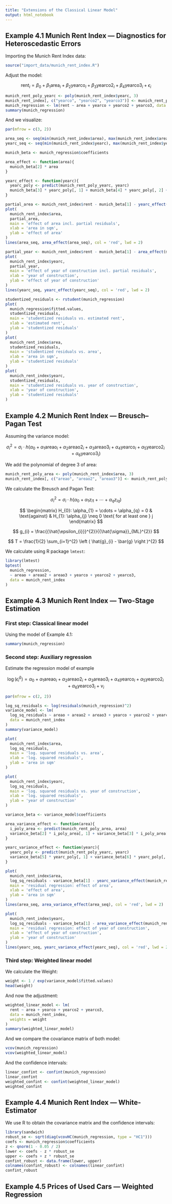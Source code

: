 ```yaml
---
title: "Extensions of the Classical Linear Model"
output: html_notebook
---
```


## Example 4.1 Munich Rent Index — Diagnostics for Heteroscedastic Errors

Importing the Munich Rent Index data:

```r
source("import_data/munich_rent_index.R")
```

Adjust the model:

$$
\text{rent}_{i} = \beta_{0} + \beta_{1} \text{area}_{i} + \beta_{2} \text{yearco}_{i} + \beta_{3} \text{yearco2}_{i} + \beta_{4} \text{yearco3}_{i} + \epsilon_{i}
$$

```r
munich_rent_poly_yearc <- poly(munich_rent_index$yearc, 3)
munich_rent_index[, c("yearco", "yearco2", "yearco3")] <- munich_rent_poly_yearc
munich_regression <- lm(rent ~ area + yearco + yearco2 + yearco3, data = munich_rent_index)
summary(munich_regression)
```

And we visualize:


```r
par(mfrow = c(3, 2))

area_seq <- seq(min(munich_rent_index$area), max(munich_rent_index$area), length.out = 100)
yearc_seq <- seq(min(munich_rent_index$yearc), max(munich_rent_index$yearc), length.out = 100)

munich_beta <- munich_regression$coefficients

area_effect <- function(area){
  munich_beta[2] * area
}

yearc_effect <- function(yearc){
  yearc_poly <- predict(munich_rent_poly_yearc, yearc)
  munich_beta[3] * yearc_poly[, 1] + munich_beta[4] * yearc_poly[, 2] + munich_beta[5] * yearc_poly[, 3]
}

partial_area <- munich_rent_index$rent - munich_beta[1] - yearc_effect(munich_rent_index$yearc)
plot(
  munich_rent_index$area,
  partial_area,
  main = 'effect of area incl. partial residuals',
  xlab = 'area in sqm',
  ylab = 'effect of area'
)
lines(area_seq, area_effect(area_seq), col = 'red', lwd = 2)

partial_year <- munich_rent_index$rent - munich_beta[1] - area_effect(munich_rent_index$area)
plot(
  munich_rent_index$yearc,
  partial_year,
  main = 'effect of year of construction incl. partial residuals',
  xlab = 'year of construction',
  ylab = 'effect of year of construction'
)
lines(yearc_seq, yearc_effect(yearc_seq), col = 'red', lwd = 2)

studentized_residuals <- rstudent(munich_regression)
plot(
  munich_regression$fitted.values,
  studentized_residuals,
  main = 'studentized residuals vs. estimated rent',
  xlab = 'estimated rent',
  ylab = 'studentized residuals'
)
plot(
  munich_rent_index$area,
  studentized_residuals,
  main = 'studentized residuals vs. area',
  xlab = 'area in sqm',
  ylab = 'studentized residuals'
)
plot(
  munich_rent_index$yearc,
  studentized_residuals,
  main = 'studentized residuals vs. year of construction',
  xlab = 'year of construction',
  ylab = 'studentized residuals'
)
```

## Example 4.2 Munich Rent Index — Breusch–Pagan Test

Assuming the variance model:

$$
{\sigma_{i}}^{2} = \sigma_{i} \cdot h \left ( \alpha_{0} + \alpha_{1} \text{areao}_{i} + \alpha_{2} \text{areao2}_{i} + \alpha_{3} \text{areao3}_{i} + \alpha_{4} \text{yearco}_{i} + \alpha_{5} \text{yearco2}_{i} + \alpha_{6} \text{yearco3}_{i} \right )
$$

We add the polynomial of degree 3 of $\text{area}$:

```r
munich_rent_poly_area <- poly(munich_rent_index$area, 3)
munich_rent_index[, c("areao", "areao2", "areao3")] <- munich_rent_poly_area
```

We calculate the Breusch and Pagan Test:

$$
{\sigma_{i}}^{2} = \sigma_{i} \cdot h \left ( \alpha_{0} + \alpha_{1} {z}_{i1} + \cdots + \alpha_{q} {z}_{iq} \right )
$$

$$
\begin{matrix}
  H_{0}: \alpha_{1} = \cdots = \alpha_{q} = 0 & \text{against} & H_{1}: \alpha_{j} \neq 0 \text{ for at least one } j
\end{matrix}
$$

$$
g_{i} = \frac{{\hat{\epsilon_{i}}}^{2}}{{\hat{\sigma}}_{ML}^{2}}
$$

$$
T = \frac{1}{2} \sum_{i=1}^{2} \left ( \hat{g}_{i} - \bar{g} \right )^{2}
$$

We calculate using R package `lmtest`:

```r
library(lmtest)
bptest(
  munich_regression,
  ~ areao + areao2 + areao3 + yearco + yearco2 + yearco3,
  data = munich_rent_index
)
```

## Example 4.3 Munich Rent Index — Two-Stage Estimation

### First step: Classical linear model

Using the model of Example 4.1:

```r
summary(munich_regression)
```

### Second step: Auxiliary regression

Estimate the regression model of example

$$
\log({\hat{\epsilon}_{i}}^{2}) = \alpha_{0} + \alpha_{1} \text{areao}_{i} + \alpha_{2} \text{areao2}_{i} + \alpha_{3} \text{areao3}_{i} + \alpha_{4} \text{yearco}_{i} + \alpha_{5} \text{yearco2}_{i} + \alpha_{6} \text{yearco3}_{i} + \nu_{i}
$$

```r
par(mfrow = c(2, 2))

log_sq_residuals <- log(residuals(munich_regression)^2)
variance_model <- lm(
  log_sq_residuals ~ areao + areao2 + areao3 + yearco + yearco2 + yearco3,
  data = munich_rent_index
)
summary(variance_model)

plot(
  munich_rent_index$area,
  log_sq_residuals,
  main = 'log. squared residuals vs. area',
  xlab = 'log. squared residuals',
  ylab = 'area in sqm'
)

plot(
  munich_rent_index$yearc,
  log_sq_residuals,
  main = 'log. squared residuals vs. year of construction',
  xlab = 'log. squared residuals',
  ylab = 'year of construction'
)

variance_beta <- variance_model$coefficients

area_variance_effect <- function(area){
  i_poly_area <- predict(munich_rent_poly_area, area)
  variance_beta[2] * i_poly_area[, 1] + variance_beta[3] * i_poly_area[, 2] + variance_beta[4] * i_poly_area[, 3]
}

yearc_variance_effect <- function(yearc){
  yearc_poly <- predict(munich_rent_poly_yearc, yearc)
  variance_beta[5] * yearc_poly[, 1] + variance_beta[6] * yearc_poly[, 2] + variance_beta[7] * yearc_poly[, 3]
}

plot(
  munich_rent_index$area,
  log_sq_residuals - variance_beta[1] - yearc_variance_effect(munich_rent_index$yearc),
  main = 'residual regression: effect of area',
  xlab = 'effect of area',
  ylab = 'area in sqm'
)
lines(area_seq, area_variance_effect(area_seq), col = 'red', lwd = 2)

plot(
  munich_rent_index$yearc,
  log_sq_residuals - variance_beta[1] - area_variance_effect(munich_rent_index$area),
  main = 'residual regression: effect of year of construction',
  xlab = 'effect of year of construction',
  ylab = 'year of construction'
)
lines(yearc_seq, yearc_variance_effect(yearc_seq), col = 'red', lwd = 2)
```

### Third step: Weighted linear model

We calculate the Weight:

```r
weight <- 1 / exp(variance_model$fitted.values)
head(weight)
```

And now the adjustment:

```r
weighted_linear_model <- lm(
  rent ~ area + yearco + yearco2 + yearco3,
  data = munich_rent_index,
  weights = weight
)
summary(weighted_linear_model)
```

And we compare the covariance matrix of both model:

```r
vcov(munich_regression)
vcov(weighted_linear_model)
```

And the confidence intervals:

```r
linear_confint <- confint(munich_regression)
linear_confint
weighted_confint <- confint(weighted_linear_model)
weighted_confint
```

## Example 4.4 Munich Rent Index — White-Estimator

We use R to obtain the covariance matrix and the confidence intervals:

```r
library(sandwich)
robust_se <- sqrt(diag(vcovHC(munich_regression, type = "HC1")))
coefs <- munich_regression$coefficients
z <- qnorm(1 - 0.05 / 2)
lower <- coefs - z * robust_se
upper <- coefs + z * robust_se
confint_robust <- data.frame(lower, upper)
colnames(confint_robust) <- colnames(linear_confint)
confint_robust
```

## Example 4.5 Prices of Used Cars — Weighted Regression
